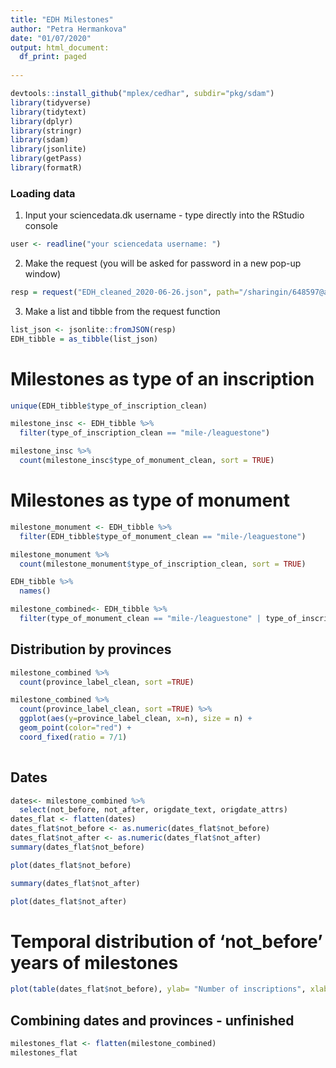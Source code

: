 ```yaml
---
title: "EDH Milestones"
author: "Petra Hermankova"
date: "01/07/2020"
output: html_document:
  df_print: paged
    
---
```


```r
devtools::install_github("mplex/cedhar", subdir="pkg/sdam")
library(tidyverse)
library(tidytext)
library(dplyr)
library(stringr)
library(sdam)
library(jsonlite)
library(getPass)
library(formatR)
```

### Loading data

1. Input your sciencedata.dk username - type directly into the RStudio console
```r
user <- readline("your sciencedata username: ")
```

2. Make the request (you will be asked for password in a new pop-up window)
```r
resp = request("EDH_cleaned_2020-06-26.json", path="/sharingin/648597@au.dk/SDAM_root/SDAM_data/EDH/", method="GET", cred=c(user, getPass("your sciencedata password: ")))
```

3. Make a list and tibble from the request function
```r
list_json <- jsonlite::fromJSON(resp)
EDH_tibble = as_tibble(list_json)
```

# Milestones as type of an inscription

```r
unique(EDH_tibble$type_of_inscription_clean)
```
```r
milestone_insc <- EDH_tibble %>% 
  filter(type_of_inscription_clean == "mile-/leaguestone")
```

```r
milestone_insc %>% 
  count(milestone_insc$type_of_monument_clean, sort = TRUE)
```

# Milestones as type of monument

```r
milestone_monument <- EDH_tibble %>% 
  filter(EDH_tibble$type_of_monument_clean == "mile-/leaguestone")
```

```r
milestone_monument %>% 
  count(milestone_monument$type_of_inscription_clean, sort = TRUE)
```

```r
EDH_tibble %>% 
  names()
```


```r
milestone_combined<- EDH_tibble %>% 
  filter(type_of_monument_clean == "mile-/leaguestone" | type_of_inscription_clean == "mile-/leaguestone") 
```

## Distribution by provinces

```r
milestone_combined %>% 
  count(province_label_clean, sort =TRUE)
```

```r
milestone_combined %>% 
  count(province_label_clean, sort =TRUE) %>% 
  ggplot(aes(y=province_label_clean, x=n), size = n) +
  geom_point(color="red") +
  coord_fixed(ratio = 7/1)
  
```

## Dates
```r
dates<- milestone_combined %>% 
  select(not_before, not_after, origdate_text, origdate_attrs) 
dates_flat <- flatten(dates)
dates_flat$not_before <- as.numeric(dates_flat$not_before)
dates_flat$not_after <- as.numeric(dates_flat$not_after)
summary(dates_flat$not_before)
```

```r
plot(dates_flat$not_before)
```

```r
summary(dates_flat$not_after)
```
```r
plot(dates_flat$not_after)
```

# Temporal distribution of 'not_before' years of milestones
```r
plot(table(dates_flat$not_before), ylab= "Number of inscriptions", xlab="'Not before' YEAR")
```

## Combining dates and provinces - unfinished

```r
milestones_flat <- flatten(milestone_combined)
milestones_flat
```


